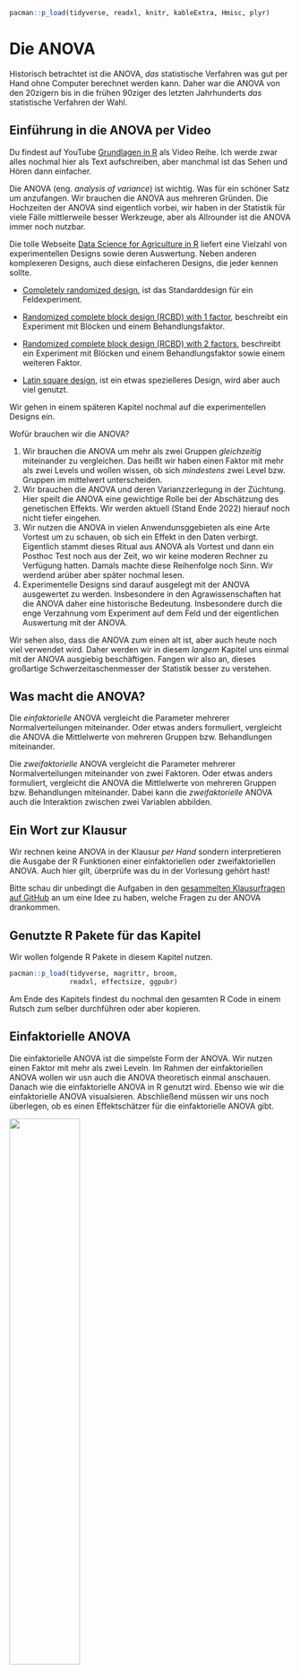 ```r
pacman::p_load(tidyverse, readxl, knitr, kableExtra, Hmisc, plyr)
```

# Die ANOVA {#sec-anova}

[Historisch betrachtet ist die ANOVA, *das* statistische Verfahren was gut per Hand ohne Computer berechnet werden kann. Daher war die ANOVA von den 20zigern bis in die frühen 90ziger des letzten Jahrhunderts *das* statistische Verfahren der Wahl.]{.aside}

::: callout-tip
## Einführung in die ANOVA per Video

Du findest auf YouTube [Grundlagen in R](https://www.youtube.com/playlist?list=PLe51bCp9JvEFUnFqaJG5aRmON9i1ZbOYC) als Video Reihe. Ich werde zwar alles nochmal hier als Text aufschreiben, aber manchmal ist das Sehen und Hören dann einfacher.
:::

Die ANOVA (eng. *analysis of variance*) ist wichtig. Was für ein schöner Satz um anzufangen. Wir brauchen die ANOVA aus mehreren Gründen. Die Hochzeiten der ANOVA sind eigentlich vorbei, wir haben in der Statistik für viele Fälle mittlerweile besser Werkzeuge, aber als Allrounder ist die ANOVA immer noch nutzbar.

::: column-margin
Die tolle Webseite [Data Science for Agriculture in R](https://schmidtpaul.github.io/DSFAIR/index.html) liefert eine Vielzahl von experimentellen Designs sowie deren Auswertung. Neben anderen komplexeren Designs, auch diese einfacheren Designs, die jeder kennen sollte.

-   [Completely randomized design](https://schmidtpaul.github.io/DSFAIR/CRD_Mead1993.html), ist das Standarddesign für ein Feldexperiment.

-   [Randomized complete block design (RCBD) with 1 factor](https://schmidtpaul.github.io/DSFAIR/RCBD_ClewerScarisbrick2001.html), beschreibt ein Experiment mit Blöcken und einem Behandlungsfaktor.

-   [Randomized complete block design (RCBD) with 2 factors](https://schmidtpaul.github.io/DSFAIR/RCBD_2f_rice.html), beschreibt ein Experiment mit Blöcken und einem Behandlungsfaktor sowie einem weiteren Faktor.

-   [Latin square design](https://schmidtpaul.github.io/DSFAIR/latsquare_Bridges1989.html), ist ein etwas spezielleres Design, wird aber auch viel genutzt.

Wir gehen in einem späteren Kapitel nochmal auf die experimentellen Designs ein.
:::

Wofür brauchen wir die ANOVA?

1)  Wir brauchen die ANOVA um mehr als zwei Gruppen *gleichzeitig* miteinander zu vergleichen. Das heißt wir haben einen Faktor mit mehr als zwei Levels und wollen wissen, ob sich *mindestens* zwei Level bzw. Gruppen im mittelwert unterscheiden.
2)  Wir brauchen die ANOVA und deren Varianzzerlegung in der Züchtung. Hier speilt die ANOVA eine gewichtige Rolle bei der Abschätzung des genetischen Effekts. Wir werden aktuell (Stand Ende 2022) hierauf noch nicht tiefer eingehen.
3)  Wir nutzen die ANOVA in vielen Anwendunsggebieten als eine Arte Vortest um zu schauen, ob sich ein Effekt in den Daten verbirgt. Eigentlich stammt dieses Ritual aus ANOVA als Vortest und dann ein Posthoc Test noch aus der Zeit, wo wir keine moderen Rechner zu Verfügung hatten. Damals machte diese Reihenfolge noch Sinn. Wir werdend arüber aber später nochmal lesen.
4)  Experimentelle Designs sind darauf ausgelegt mit der ANOVA ausgewertet zu werden. Insbesondere in den Agrawissenschaften hat die ANOVA daher eine historische Bedeutung. Insbesondere durch die enge Verzahnung vom Experiment auf dem Feld und der eigentlichen Auswertung mit der ANOVA.

Wir sehen also, dass die ANOVA zum einen alt ist, aber auch heute noch viel verwendet wird. Daher werden wir in diesem *langem* Kapitel uns einmal mit der ANOVA ausgiebig beschäftigen. Fangen wir also an, dieses großartige Schwerzeitaschenmesser der Statistik besser zu verstehen.

::: callout-note
## Was macht die ANOVA?

Die *einfaktorielle* ANOVA vergleicht die Parameter mehrerer Normalverteilungen miteinander. Oder etwas anders formuliert, vergleicht die ANOVA die Mittlelwerte von mehreren Gruppen bzw. Behandlungen miteinander.

Die *zweifaktorielle* ANOVA vergleicht die Parameter mehrerer Normalverteilungen miteinander von zwei Faktoren. Oder etwas anders formuliert, vergleicht die ANOVA die Mittlelwerte von mehreren Gruppen bzw. Behandlungen miteinander. Dabei kann die *zweifaktorielle* ANOVA auch die Interaktion zwischen zwei Variablen abbilden.
:::

::: {.callout-caution collapse="true"}
## Ein Wort zur Klausur

Wir rechnen keine ANOVA in der Klausur *per Hand* sondern interpretieren die Ausgabe der R Funktionen einer einfaktoriellen oder zweifaktoriellen ANOVA. Auch hier gilt, überprüfe was du in der Vorlesung gehört hast!

Bitte schau dir unbedingt die Aufgaben in den [gesammelten Klausurfragen auf GitHub](https://github.com/jkruppa/teaching/tree/main/Klausur) an um eine Idee zu haben, welche Fragen zu der ANOVA drankommen.
:::

## Genutzte R Pakete für das Kapitel

Wir wollen folgende R Pakete in diesem Kapitel nutzen.

```r
pacman::p_load(tidyverse, magrittr, broom, 
               readxl, effectsize, ggpubr)
```

Am Ende des Kapitels findest du nochmal den gesamten R Code in einem Rutsch zum selber durchführen oder aber kopieren.

## Einfaktorielle ANOVA

Die einfaktorielle ANOVA ist die simpelste Form der ANOVA. Wir nutzen einen Faktor mit mehr als zwei Leveln. Im Rahmen der einfaktoriellen ANOVA wollen wir usn auch die ANOVA theoretisch einmal anschauen. Danach wie die einfaktorielle ANOVA in R genutzt wird. Ebenso wie wir die einfaktorielle ANOVA visualsieren. Abschließend müssen wir uns noch überlegen, ob es einen Effektschätzer für die einfaktorielle ANOVA gibt.

::: column-margin
![](images/angel_01.png){fig-align="center" width="50%"}

Die einfaktorielle ANOVA verlangt ein normalverteiltes $y$ sowie Varianzhomogenität über den Behandlungsfaktor $x$. Daher alle Level von $x$ sollen die gleiche Varianz haben.

Unsere Annahme an die Daten $D$ ist, dass das dein $y$ normalverteilt ist und das die Level vom $x$ homogen in den Varianzen sind. Später mehr dazu, wenn wir beides nicht vorliegen haben...
:::

### Daten für die einfaktorielle ANOVA

Wir wollen uns nun erstmal den einfachsten Fall anschauen mit einem simplen Datensatz. Wir nehmen ein normalverteiltes $y$ aus den Datensatz `flea_dog_cat_fox.csv` und einen Faktor mit mehr als zwei Leveln. Hätten wir nur zwei Level, dann können wir auch einen t-Test rechnen können.

Im Folgenden selektieren mit der Funktion `select()` die beiden Spalten `jump_length` als $y$ und die Spalte `animal` als $x$. Danach müssen wir noch die Variable `animal` in einen Faktor mit der Funktion `as_factor()` umwandeln.

```r
#| message: false

fac1_tbl <- read_csv2("data/flea_dog_cat_fox.csv") %>%
  select(animal, jump_length) %>% 
  mutate(animal = as_factor(animal))
```

Wir erhalten das Objekt `fac1_tbl` mit dem Datensatz in @tbl-data-anova-1 nochmal dargestellt.

```r
#| message: false
#| echo: false
#| tbl-cap: Selektierter Datensatz für die einfaktorielle ANOVA mit einer normalverteilten Variable `jump_length` und einem Faktor mit drei Leveln der Variable `animal`.
#| label: tbl-data-anova-1

fac1_tbl %>% kable(align = "c", "pipe")
```

Wir bauen daher mit den beiden Variablen mit dem Objekt `fac1_tbl` folgendes Modell für später:

$$
jump\_length \sim animal
$$

Bevor wir jetzt das Modell verwenden, müssen wir uns nochmal überlegen, welchen Schluß wir eigentlich über die Nullhypothese machen. Wir immer können wir nur die Nullhypothese ablehnen. Daher überlegen wir uns im Folgenden wie die Nullhypothese in der einfaktoriellen ANOVA aussieht. Dann bilden wir anhand der Nullhypothese noch die Alternativehypothese.

### Hypothesen für die einfaktorielle ANOVA

```{=tex}
\begin{align*}
H_0: &\; \bar{y}_{cat} = \bar{y}_{dog} = \bar{y}_{fox}\\
H_A: &\; \bar{y}_{cat} \ne \bar{y}_{dog}\\
\phantom{H_A:} &\; \bar{y}_{cat} \ne \bar{y}_{fox}\\
\phantom{H_A:} &\; \bar{y}_{dog} \ne \bar{y}_{fox}\\
\phantom{H_A:} &\; \mbox{für mindestens ein Paar}
\end{align*}
```
Text

### Einfaktoriellen ANOVA theoretisch

Decision rule: reject $H_0$ if $F > F_{df_A = k-1,\,df_E=N-k,\,1-\alpha}$

Wir haben ein balanciertes Design. Für eine ANOVA ist aber ein balanciertes Design nicht notwendig.

$\bar{y}_{..} = 7.34$

|       j        |  dog   |  cat   |  fox   |
|:--------------:|:------:|:------:|:------:|
|       1        |  5.7   |  3.2   |  7.7   |
|       2        |  8.9   |  2.2   |  8.1   |
|       3        |  11.8  |  5.4   |  9.1   |
|       4        |  8.2   |  4.1   |  9.7   |
|       5        |  5.6   |  4.3   |  10.6  |
|       6        |  9.1   |  7.9   |  8.6   |
|       7        |  7.6   |  6.1   |  10.3  |
| $\bar{y}_{i.}$ | $4.74$ | $8.13$ | $9.16$ |
|   $\beta_i$    | $-2.6$ | $0.79$ | $1.81$ |

: Test

text

::: column-page
| Varianzquelle |  df   |                             Sum of squares                             |               Mean squares               |           F$_{\boldsymbol{calc}}$            |
|:-------------:|:-----:|:----------------------------------------------------------------------:|:----------------------------------------:|:--------------------------------------------:|
|    animal     | $k-1$ |    $SS_{animal} = \sum_{i=1}^{k}n_i(\bar{y}_{i.} - \bar{y}_{..})^2$    | $MS_{animal} = \cfrac{SS_{animal}}{k-1}$ | $F_{calc} = \cfrac{MS_{animal}}{MS_{error}}$ |
|     error     | $n-k$ | $SS_{error} = \sum_{i=1}^{k}\sum_{j=1}^{n_i}(y_{ij} - \bar{y}_{i.})^2$ |  $MS_{error} = \cfrac{SS_{error}}{N-k}$  |                                              |
|     total     | $n-1$ | $SS_{total} = \sum_{i=1}^{k}\sum_{j=1}^{n_i}(y_{ij} - \bar{y}_{..})^2$ |                                          |                                              |

: Einfaktorielle Anova
:::

::: column-page
| Varianzquelle |   df   |    Sum of squares     |                Mean squares                |         F$_{\boldsymbol{calc}}$          |
|:-------------:|:------:|:---------------------:|:------------------------------------------:|:----------------------------------------:|
|    animal     | $3-1$  | $SS_{animal} = 74.68$ | $MS_{animal} = \cfrac{74.68}{3-1} = 37.34$ | $F_{calc} = \cfrac{37.34}{3.14} = 11.89$ |
|     error     | $21-3$ | $SS_{error} = 56.53$  |  $MS_{error} = \cfrac{56.53}{18} = 3.14$   |                                          |
|     total     | $21-1$ | $SS_{total} = 131.21$ |                                            |                                          |

: Einfaktorielle Anova Beispiel
:::

$F_{\alpha = 5\%} = `r round(qf(p=.05, df1=2, df2=18, lower.tail=FALSE), 2)`$

```r
#| message: false
#| echo: false
#| label: fig-anova-exp-1
#| fig-align: center
#| fig-height: 5
#| fig-width: 5
#| fig-cap: "Zusammenhang von Histogramm und Densityplot an der Anzahl der Flöhe auf 39 Hunden."

ggplot(fac1_tbl, aes(x = 1, y = jump_length)) + 
  geom_point() +
  theme_bw() +
  theme(axis.title.x=element_blank(),
        axis.text.x=element_blank(),
        axis.ticks.x=element_blank(),
        legend.position="none") +
  ylab("") + xlab("")
```

```r
#| message: false
#| echo: false
#| label: fig-anova-exp-2
#| fig-align: center
#| fig-height: 5
#| fig-width: 5
#| fig-cap: "Zusammenhang von Histogramm und Densityplot an der Anzahl der Flöhe auf 39 Hunden."

ggplot(fac1_tbl, aes(x = 1, y = jump_length, color = animal)) + 
  geom_point() +
  ##scale_colour_manual(values = par$cbbPalette) +
  theme(legend.position="none") +
  theme_bw() +
  theme(axis.title.x=element_blank(),
        axis.text.x=element_blank(),
        axis.ticks.x=element_blank(),
        legend.position="none") +
  ylab("") + xlab("")
```

```r
#| message: false
#| echo: false
#| label: fig-anova-exp-3
#| fig-align: center
#| fig-height: 5
#| fig-width: 5
#| fig-cap: "Zusammenhang von Histogramm und Densityplot an der Anzahl der Flöhe auf 39 Hunden."

ggplot(fac1_tbl, aes(x = animal, y = jump_length, color = animal)) + 
  geom_point() +
  ##scale_colour_manual(values = par$cbbPalette) +
  theme(legend.position="none") +
  theme_bw() +
  ylab("") + xlab("") 
```

```r
#| message: false
#| echo: false
#| label: fig-anova-exp-4
#| fig-align: center
#| fig-height: 5
#| fig-width: 5
#| fig-cap: "Zusammenhang von Histogramm und Densityplot an der Anzahl der Flöhe auf 39 Hunden."

ggplot(fac1_tbl, aes(x = animal, y = jump_length, color = animal)) + 
  geom_boxplot() +
  ##scale_colour_manual(values = par$cbbPalette) +
  theme(legend.position="none") +
  theme_bw() +
  theme(legend.position="none") +
  ylab("") + xlab("") 
```

```r
#| message: false
#| echo: false
#| label: fig-anova-exp-5
#| fig-align: center
#| fig-height: 5
#| fig-width: 5
#| fig-cap: "Zusammenhang von Histogramm und Densityplot an der Anzahl der Flöhe auf 39 Hunden."

stat <- ddply(fac1_tbl, "animal", summarize,
              mean = mean(jump_length, na.rm = TRUE),
              sd = round(sd(jump_length, na.rm = TRUE), 2))
grand_mean <- mean(fac1_tbl$jump_length, na.rm = TRUE)

ggplot(fac1_tbl, aes(x = animal, y = jump_length, color = animal)) + 
  geom_point() +
  theme_bw() +
  geom_jitter(position = position_jitter(width = 0.4))  +
  stat_summary(fun = mean, aes(ymin=..y.., ymax=..y..), 
               geom='errorbar', width = 0.65, color = "black", size = 1.25) +
  geom_hline(yintercept = mean(fac1_tbl$jump_length), size = 1.25, linetype = "dashed",
             alpha = 0.5) +
  annotate("text", x = 1:3, y = 7,
           label = round(stat$mean - grand_mean, 2)) +
  theme(legend.position="none") +
  scale_y_continuous(breaks = c(4.75, round(grand_mean, 2), 8.13, 9.16)) +
  ylab("") + xlab("")
```

```r
#| message: false
#| echo: false
#| label: fig-anova-exp-6
#| fig-align: center
#| fig-height: 5
#| fig-width: 6
#| fig-cap: "Zusammenhang von Histogramm und Densityplot an der Anzahl der Flöhe auf 39 Hunden."
#| fig-subcap: 
#|   - "Kein Effekt"
#|   - "Leichter Effekt"
#| layout-nrow: 1
#| column: page

no_effect_df <- setNames(stack(tibble(A = rnorm(20, 20, 1),
                                     B = rnorm(20, 20, 1),
                                     C = rnorm(20, 20, 1),
                                     D = rnorm(20, 20, 1))),
                        c("values", "trt"))

ggplot(no_effect_df, aes(x = trt, y = values, fill = trt)) + geom_boxplot() +
  theme_bw() +
  ##scale_fill_manual(values = par$cbbPalette) +
  theme(legend.position="none") +
  ylab("") + xlab("")

light_effect_df <- setNames(stack(tibble(A = rnorm(20, 20, 3),
                                         B = rnorm(20, 22, 4),
                                         C = rnorm(20, 26, 4),
                                         D = rnorm(20, 24, 3))),
                            c("values", "trt"))

ggplot(light_effect_df, aes(x = trt, y = values, fill = trt)) + geom_boxplot() +
  theme_bw() +
  ##scale_fill_manual(values = par$cbbPalette) +
  theme(legend.position="none") +
  ylab("") + xlab("")

```

Beispieldaten sind in @tbl-data-anova-1 abgebildet.

```r
#| message: false
#| echo: false
#| fig-align: center
#| fig-height: 5
#| fig-width: 5
#| fig-cap: Boxplot der Sprungweiten [cm] von Hunden und Katzen.
#| label: fig-boxplot-anova-1

ggplot(fac1_tbl, aes(x = animal, y = jump_length, 
                     fill = animal)) +
  geom_boxplot() +
  labs(x = "Tierart", y = "Sprungweite [cm]") +
  theme_bw() +
  theme(legend.position = "none") 

```

### Einfaktoriellen ANOVA in R

```r
fit_1 <-  lm(jump_length ~ animal, data = fac1_tbl) %>% 
  anova

fit_1

fit_1 %>% eta_squared
```

## Zweifaktorielle ANOVA

::: column-margin
![](images/angel_01.png){fig-align="center" width="50%"}

Die zweifaktorielle ANOVA verlangt ein normalverteiltes $y$ sowie Varianzhomogenität jeweils separat über beide Behandlungsfaktor $x_1$ und $x_2$. Daher alle Level von $x_1$ sollen die gleiche Varianz haben. Ebenso sollen alle Level von $x_2$ die gleiche Varianz haben.

Unsere Annahme an die Daten $D$ ist, dass das dein $y$ normalverteilt ist und das die Level vom $x_1$ und $x_2$ jewiels für sich homogen in den Varianzen sind. Später mehr dazu, wenn wir beides nicht vorliegen haben...
:::

### Daten für die zweifaktorielle ANOVA

```r
#| message: false

fac2_tbl <- read_csv2("data/flea_dog_cat_fox_site.csv") %>% 
  select(animal, site, jump_length) %>% 
  mutate(animal = as_factor(animal),
         site = as_factor(site))
```

```r
#| message: false
#| echo: false
#| tbl-cap: test caption
#| label: tbl-data-anova-2

fac2_tbl %>% kable(align = "c", "pipe")
```

### Hypothesen die zweifaktorielle ANOVA

Wir haben für jeden Faktor ein Hypothesenpaar.

Einmal für `animal`

```{=tex}
\begin{align*}
H_0: &\; \bar{y}_{cat} = \bar{y}_{dog} = \bar{y}_{fox}\\
H_A: &\; \bar{y}_{cat} \ne \bar{y}_{dog}\\
\phantom{H_A:} &\; \bar{y}_{cat} \ne \bar{y}_{fox}\\
\phantom{H_A:} &\; \bar{y}_{dog} \ne \bar{y}_{fox}\\
\phantom{H_A:} &\; \mbox{für mindestens ein Paar}
\end{align*}
```
Einmal für `site`

```{=tex}
\begin{align*}
H_0: &\; \bar{y}_{city} = \bar{y}_{smalltown} = \bar{y}_{village} = \bar{y}_{field}\\
H_A: &\; \bar{y}_{city} \ne \bar{y}_{smalltown}\\
\phantom{H_A:} &\; \bar{y}_{city} \ne \bar{y}_{village}\\
\phantom{H_A:} &\; \bar{y}_{city} \ne \bar{y}_{field}\\
\phantom{H_A:} &\; \bar{y}_{smalltown} \ne \bar{y}_{village}\\
\phantom{H_A:} &\; \bar{y}_{smalltown} \ne \bar{y}_{field}\\
\phantom{H_A:} &\; \bar{y}_{village} \ne \bar{y}_{field}\\
\phantom{H_A:} &\; \mbox{für mindestens ein Paar}
\end{align*}
```
Einmal für die Interaktion `animal:site`

```{=tex}
\begin{align*}
H_0: &\; \mbox{keine Interaktion}\\
H_A: &\; \mbox{eine Interaktion zwischen animal und site}
\end{align*}
```
Decision rule: reject $H_0$ if $F > F_{df_A = k-1,\,df_E=N-k,\,1-\alpha}$

### Zweifaktoriellen ANOVA in R

#### Ohne Interaktionsterm

Beispieldaten sind in @fig-boxplot-anova-2 abgebildet.

```r
#| message: false
#| echo: false
#| fig-align: center
#| fig-height: 5
#| fig-width: 6
#| fig-cap: Boxplot der Sprungweiten [cm] von Hunden und Katzen.
#| label: fig-boxplot-anova-2

ggplot(fac2_tbl, aes(x = animal, y = jump_length, 
                     fill = site)) +
  geom_boxplot() +
  labs(x = "Tierart", y = "Sprungweite [cm]") +
  theme_bw() 
```

```r
fit_2 <-  lm(jump_length ~ animal + site, data = fac2_tbl) %>% 
  anova

fit_2

fit_2 %>% tidy

fit_2 %>% eta_squared
```

::: column-page
| Varianzquelle |       df       | Sum of squares | Mean squares  |           F$_{\boldsymbol{calc}}$            |
|:-------------:|:--------------:|:--------------:|:-------------:|:--------------------------------------------:|
|    animal     |     $a-1$      | $SS_{animal}$  | $MS_{animal}$ | $F_{calc} = \cfrac{MS_{animal}}{MS_{error}}$ |
|     site      |     $b-1$      |  $SS_{site}$   |  $MS_{site}$  |  $F_{calc} = \cfrac{MS_{site}}{MS_{error}}$  |
|     error     | $n-(a-1)(b-1)$ |  $SS_{error}$  | $MS_{error}$  |                                              |
|     total     |     $n-1$      |  $SS_{total}$  |               |                                              |

: Zweifaktorielle Anova ohne Interaktionseffekt
:::

::: column-page
| Varianzquelle |        df        |     Sum of squares     |     Mean squares      |         F$_{\boldsymbol{calc}}$          |
|:-------------:|:----------------:|:----------------------:|:---------------------:|:----------------------------------------:|
|    animal     |      $3-1$       | $SS_{animal} = 180.03$ | $MS_{animal} = 90.02$ | $F_{calc} = \cfrac{90.02}{4.53} = 19.88$ |
|     site      |      $4-1$       |   $SS_{site} = 9.13$   |  $MS_{site} = 3.04$   |  $F_{calc} = \cfrac{3.04}{4.53} = 0.67$  |
|     error     | $120-(3-1)(4-1)$ | $SS_{error} = 516.17$  |  $MS_{error} = 4.53$  |                                          |
|     total     |     $120-1$      | $SS_{total} = 705.33$  |                       |                                          |

: Zweifaktorielle Anova ohne Interaktionseffekt
:::

#### Mit Interaktionssterm

```r
#| message: false
#| echo: false
#| fig-align: center
#| fig-height: 5
#| fig-width: 6
#| fig-cap: Boxplot der Sprungweiten [cm] von Hunden und Katzen.
#| label: fig-interact-anova-1

ggplot(fac2_tbl, aes(x = animal, y = jump_length,
                     color = site, group = site)) +
  stat_summary(fun = mean, geom = "point") +
  stat_summary(fun = mean, geom = "line") +
  theme_bw()

```

```r
fit_3 <-  lm(jump_length ~ animal + site + animal:site, data = fac2_tbl) %>% 
  anova

fit_3

fit_3 %>% tidy()

fit_3 %>% eta_squared
```

::: column-page
|    Varianzquelle     |      df      |      Sum of squares       |       Mean squares        |                 F$_{\boldsymbol{calc}}$                  |
|:--------------------:|:------------:|:-------------------------:|:-------------------------:|:--------------------------------------------------------:|
|        animal        |    $a-1$     |       $SS_{animal}$       |       $MS_{animal}$       |       $F_{calc} = \cfrac{MS_{animal}}{MS_{error}}$       |
|         site         |    $b-1$     |        $SS_{site}$        |        $MS_{site}$        |        $F_{calc} = \cfrac{MS_{site}}{MS_{error}}$        |
| animal $\times$ site | $(a-1)(b-1)$ | $SS_{animal \times site}$ | $MS_{animal \times site}$ | $F_{calc} = \cfrac{MS_{animal \times site}}{MS_{error}}$ |
|        error         |    $n-ab$    |       $SS_{error}$        |       $MS_{error}$        |                                                          |
|        total         |    $n-1$     |       $SS_{total}$        |                           |                                                          |

: Zweifaktorielle Anova mit Interaktionseffekt
:::

::: column-page
|    Varianzquelle     |         df          |           Sum of squares           |           Mean squares            |         F$_{\boldsymbol{calc}}$          |
|:--------------------:|:-------------------:|:----------------------------------:|:---------------------------------:|:----------------------------------------:|
|        animal        |        $3-1$        |       $SS_{animal} = 180.03$       |       $MS_{animal} = 90.02$       | $F_{calc} = \cfrac{90.02}{2.97} = 30.28$ |
|         site         |        $4-1$        |         $SS_{site} = 9.13$         |        $MS_{site} = 3.04$         |  $F_{calc} = \cfrac{3.04}{2.97} = 1.02$  |
| animal $\times$ site |    $(3-1)(4-1)$     | $SS_{animal \times site} = 195.12$ | $MS_{animal \times site} = 32.52$ | $F_{calc} = \cfrac{32.52}{2.97} = 10.94$ |
|        error         | $120 - (3 \cdot 4)$ |       $SS_{error} = 321.06$        |        $MS_{error} = 2.97$        |                                          |
|        total         |       $120-1$       |       $SS_{total} = 705.34$        |                                   |                                          |

: Zweifaktorielle Anova mit Interaktionseffekt
:::

## `ggpubr`

```r
#| message: false
#| warning: false
#| echo: false
#| fig-align: center
#| fig-height: 5
#| fig-width: 6
#| fig-cap: Boxplot der Sprungweiten [cm] von Hunden und Katzen.
#| label: fig-ggpubr-1

p <- ggboxplot(fac2_tbl, x = "animal", y = "jump_length",
               color = "animal", palette =c("#00AFBB", "#E7B800", "#FC4E07"),
               add = "jitter", shape = "animal")

my_comparisons <- list( c("cat", "dog"), c("dog", "fox"), c("cat", "fox") )
p + stat_compare_means(comparisons = my_comparisons) + 
  stat_compare_means(label.y = 27, method = "anova")                  


```

```r
#| message: false
#| warning: false
#| echo: false
#| fig-align: center
#| fig-height: 5
#| fig-width: 6
#| fig-cap: Boxplot der Sprungweiten [cm] von Hunden und Katzen.
#| label: fig-ggpubr-2
 
my_comparisons <- list( c("cat", "dog"), c("dog", "fox"), c("cat", "fox") )
         
ggviolin(fac2_tbl, x = "animal", y = "jump_length", fill = "animal",
         palette =c("#00AFBB", "#E7B800", "#FC4E07"),
         add = "boxplot", add.params = list(fill = "white"))+
  stat_compare_means(comparisons = my_comparisons, label = "p.signif") + 
  stat_compare_means(label.y = 27, method = "anova")                                      #
```
